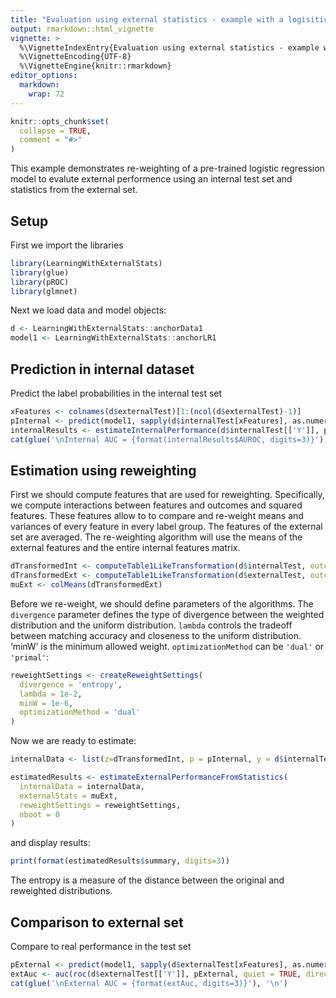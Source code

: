 ```yaml
---
title: "Evaluation using external statistics - example with a logisitic model"
output: rmarkdown::html_vignette
vignette: >
  %\VignetteIndexEntry{Evaluation using external statistics - example with a logisitic model}
  %\VignetteEncoding{UTF-8}
  %\VignetteEngine{knitr::rmarkdown}
editor_options: 
  markdown: 
    wrap: 72
---
```


```r
knitr::opts_chunk$set(
  collapse = TRUE,
  comment = "#>"
)
```

This example demonstrates re-weighting of a pre-trained logistic
regression model to evalute external performence using an internal test
set and statistics from the external set.

## Setup

First we import the libraries

```r
library(LearningWithExternalStats)
library(glue)
library(pROC)
library(glmnet)
```

Next we load data and model objects:

```r
d <- LearningWithExternalStats::anchorData1
model1 <- LearningWithExternalStats::anchorLR1
```

## Prediction in internal dataset

Predict the label probabilities in the internal test set

```r
xFeatures <- colnames(d$externalTest)[1:(ncol(d$externalTest)-1)]
pInternal <- predict(model1, sapply(d$internalTest[xFeatures], as.numeric), type = "response", s = "lambda.1se")[,1]
internalResults <- estimateInternalPerformance(d$internalTest[['Y']], pInternal, 2)  # TODO change nboot
cat(glue('\nInternal AUC = {format(internalResults$AUROC, digits=3)}'), '\n')
```

## Estimation using reweighting

First we should compute features that are used for reweighting.
Specifically, we compute interactions between features and outcomes and
squared features. These features allow to to compare and re-weight means
and variances of every feature in every label group. The features of the
external set are averaged. The re-weighting algorithm will use the means
of the external features and the entire internal features matrix.

```r
dTransformedInt <- computeTable1LikeTransformation(d$internalTest, outcomeBalance=TRUE)
dTransformedExt <- computeTable1LikeTransformation(d$externalTest, outcomeBalance=TRUE)
muExt <- colMeans(dTransformedExt)
```

Before we re-weight, we should define parameters of the algorithms. The
`divergence` parameter defines the type of divergence between the
weighted distribution and the uniform distribution. `lambda` controls
the tradeoff between matching accuracy and closeness to the uniform
distribution. 'minW' is the minimum allowed weight. `optimizationMethod`
can be `'dual'` or `'primal'`:

```r
reweightSettings <- createReweightSettings(
  divergence = 'entropy', 
  lambda = 1e-2, 
  minW = 1e-6, 
  optimizationMethod = 'dual'
)
```

Now we are ready to estimate:

```r
internalData <- list(z=dTransformedInt, p = pInternal, y = d$internalTest[['Y']])

estimatedResults <- estimateExternalPerformanceFromStatistics(
  internalData = internalData,
  externalStats = muExt,
  reweightSettings = reweightSettings,
  nboot = 0
)
```
and display results:
```r
print(format(estimatedResults$summary, digits=3))
```

The entropy is a measure of the distance between the original and
reweighted distributions.

## Comparison to external set

Compare to real performance in the test set

```r
pExternal <- predict(model1, sapply(d$externalTest[xFeatures], as.numeric), type = "response", s = "lambda.1se")[,1]
extAuc <- auc(roc(d$externalTest[['Y']], pExternal, quiet = TRUE, direction='<'))
cat(glue('\nExternal AUC = {format(extAuc, digits=3)}'), '\n')
```
